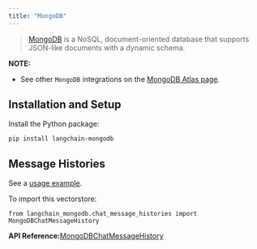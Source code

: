 ```yaml
---
title: "MongoDB"
---
```


> [MongoDB](https://www.mongodb.com/) is a NoSQL, document-oriented database that supports JSON-like documents with a dynamic schema.

**NOTE:**

* See other `MongoDB` integrations on the [MongoDB Atlas page](/oss/integrations/providers/mongodb_atlas).

## Installation and Setup

Install the Python package:

```
pip install langchain-mongodb
```

## Message Histories

See a [usage example](/oss/integrations/memory/mongodb_chat_message_history).

To import this vectorstore:

```
from langchain_mongodb.chat_message_histories import MongoDBChatMessageHistory
```

**API Reference:**[MongoDBChatMessageHistory](https://python.langchain.com/api_reference/mongodb/chat_message_histories/langchain_mongodb.chat_message_histories.MongoDBChatMessageHistory.html)
